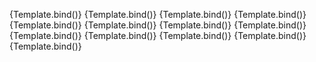 
<Meta
	title="Components/InputText/Type"
	component={VvInputText}
	args={defaultArgs}
	argTypes={argTypes}
/>

<Canvas>
	<Story
		name="Text"
		play={defaultTest}
		args={{
			type: 'text'
		}}>
		{Template.bind()}
	</Story>
</Canvas>

<Canvas>
	<Story
		name="Password"
		play={defaultTest}
		args={{
			type: 'password'
		}}>
		{Template.bind()}
	</Story>
</Canvas>

<Canvas>
	<Story
		name="Date"
		play={defaultTest}
		args={{
			type: 'date'
		}}>
		{Template.bind()}
	</Story>
</Canvas>

<Canvas>
	<Story
		name="DateTime"
		play={defaultTest}
		args={{
			type: 'datetime-local'
		}}>
		{Template.bind()}
	</Story>
</Canvas>

<Canvas>
	<Story
		name="Time"
		play={defaultTest}
		args={{
			type: 'time'
		}}>
		{Template.bind()}
	</Story>
</Canvas>

<Canvas>
	<Story
		name="Month"
		play={defaultTest}
		args={{
			type: 'month'
		}}>
		{Template.bind()}
	</Story>
</Canvas>

<Canvas>
	<Story
		name="Week"
		play={defaultTest}
		args={{
			type: 'week'
		}}>
		{Template.bind()}
	</Story>
</Canvas>

<Canvas>
	<Story
		name="Number"
		play={defaultTest}
		args={{
			type: 'number'
		}}>
		{Template.bind()}
	</Story>
</Canvas>

<Canvas>
	<Story
		name="Email"
		play={defaultTest}
		args={{
			type: 'email'
		}}>
		{Template.bind()}
	</Story>
</Canvas>

<Canvas>
	<Story
		name="Tel"
		play={defaultTest}
		args={{
			type: 'tel'
		}}>
		{Template.bind()}
	</Story>
</Canvas>

<Canvas>
	<Story
		name="Url"
		play={defaultTest}
		args={{
			type: 'url'
		}}>
		{Template.bind()}
	</Story>
</Canvas>

<Canvas>
	<Story
		name="Color"
		play={defaultTest}
		args={{
			type: 'color'
		}}>
		{Template.bind()}
	</Story>
</Canvas>

<Canvas>
	<Story
		name="Search"
		play={defaultTest}
		args={{
			type: 'search'
		}}>
		{Template.bind()}
	</Story>
</Canvas>
